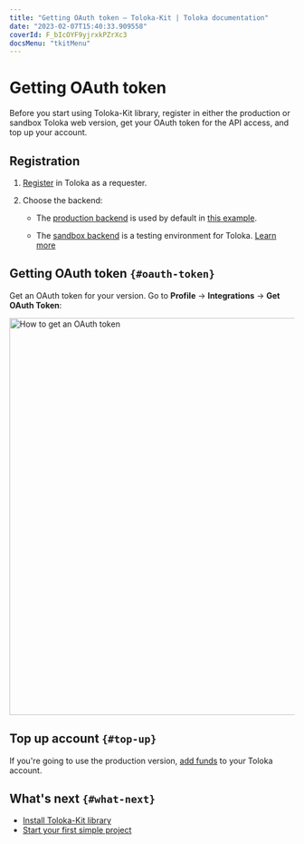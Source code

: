 ```yaml
---
title: "Getting OAuth token — Toloka-Kit | Toloka documentation"
date: "2023-02-07T15:40:33.909558"
coverId: F_bIcOYF9yjrxkPZrXc3
docsMenu: "tkitMenu"
---
```


# Getting OAuth token

Before you start using Toloka-Kit library, register in either the production or sandbox Toloka web version, get your OAuth token for the API access, and top up your account.

## Registration

1. [Register](/docs/guide/access) in Toloka as a requester.

1. Choose the backend:

    - The [production backend](https://platform.toloka.ai/for-requesters/) is used by default in [this example](/docs/toloka-kit/recipes/learn-basics).

    - The [sandbox backend](https://platform.sandbox.toloka.ai/for-requesters/) is a testing environment for Toloka. [Learn more](/docs/guide/sandbox)

## Getting OAuth token `{#oauth-token}`

Get an OAuth token for your version. Go to **Profile** → **Integrations** → **Get OAuth Token**:

<Image width="700px" withBackground imageId="1675425527913" alt="How to get an OAuth token" />

## Top up account `{#top-up}`

If you're going to use the production version, [add funds](/docs/guide/refill) to your Toloka account.

## What's next `{#what-next}`

- [Install Toloka-Kit library](/docs/toloka-kit/quick-start)
- [Start your first simple project](/docs/toloka-kit/recipes/learn-basics)
